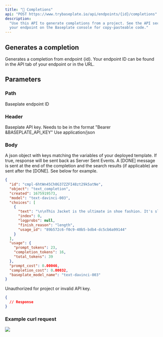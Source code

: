 ```yaml
---
title: "🧙 Completions"
api: "POST https://www.trybaseplate.io/api/endpoints/{id}/completions"
description:
  "Use this API to generate completions from a project. See the API section of
  your endpoint on the Baseplate console for copy-pasteable code."
---
```


## Generates a completion

Generates a completion from endpoint {id}. Your endpoint ID can be found in the
API tab of your endpoint or in the URL.

## Parameters

### Path

<ParamField path="id" type="String" required>
  Baseplate endpoint ID
</ParamField>

### Header

<ParamField path="Authorization" type="String" required>
  Baseplate API key. Needs to be in the format "Bearer &BASEPLATE_API_KEY"
</ParamField>
<ParamField path="Content-Type" type="String" required>
  Use application/json
</ParamField>

### Body

<ParamField body="values" type="Json">
  A json object with keys matching the variables of your deployed template.
</ParamField>
<ParamField body="stream" type="Boolean">
  If true, response will be sent back as Server Sent Events. A [DONE] message is
  sent at the end of the completion and the search results (if applicable) are
  sent after the [DONE]. See below for example.
</ParamField>

<Tabs>
<Tab title="🟢 200: OK">

```json
{
  "id": "cmpl-6htWn45Ch0G37ZZFI48zt29k5atNe",
  "object": "text_completion",
  "created": 1675919573,
  "model": "text-davinci-003",
  "choices": [
    {
      "text": "\n\nThis Jacket is the ultimate in shoe fashion. It's sleek, stylish",
      "index": 0,
      "logprobs": null,
      "finish_reason": "length",
      "usage_id": "89b572c6-f0c9-40b5-bdb4-dc5cb6a99144"
    }
  ],
  "usage": {
    "prompt_tokens": 23,
    "completion_tokens": 16,
    "total_tokens": 39
  },
  "prompt_cost": 0.00046,
  "completion_cost": 0.00032,
  "baseplate_model_name": "text-davinci-003"
}
```

</Tab>

<Tab title="🟠 401: Unauthorized">

Unauthorized for project or invalid API key.

```json
{
  // Response
}
```

</Tab>
</Tabs>

### Example curl request

![](/images/api/Screen%20Shot%202023-02-24%20at%203.16.00%20PM.png)
